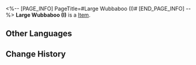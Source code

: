 <%-- [PAGE_INFO]
PageTitle=#Large Wubbaboo (I)#
[END_PAGE_INFO] --%>
{{Item Infobox
|id          = 252304
|image       = Item Large Wubbaboo (I).png{{subst:void|<!--$UPLOAD:<<SpriteOutput/Quest/PlanetFes/SwapCardPic/SwapCardPiece/1002_1.png>-<Item Large Wubbaboo (I).png>-<Item Icons>>-->}}
|type        = 
|invCategory = 
|rarity      = 5
|effect      = 
|description = Complete a Memory Card set to gain buffs.
}}
{{Description|The trailblazing memories deep in your mind will provide inspiration to the game once you recall it in full.}}
'''Large Wubbaboo (I)''' is a [[Item]].

==Other Languages==
{{Other Languages
|en   = Large Wubbaboo (I)
|zhs  = 大呜呜伯-Ⅰ
|zht  = 大嗚嗚伯-Ⅰ
|ja   = ビッグウーウーボ-I
|ko   = 커다란 울보 유령-Ⅰ
|es   = Buabuabó grande&nbsp;I
|fr   = Grand Wubbabou (I)
|ru   = Большой Вуббабу I
|th   = Wubbaboo ยักษ์ I
|vi   = Wubbaboo Lớn-I
|de   = Großes Wubbaboo (I)
|id   = Wubbaboo Besar I
|pt   = Wubbaboozão (I)
}}

==Change History==
{{Change History|3.2}}